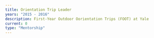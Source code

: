 ```yaml
---
title: Orientation Trip Leader
years: "2015 - 2016"
description: First-Year Outdoor Oorientation Trips (FOOT) at Yale
current: 0
type: "Mentorship"
---
```


![]()
